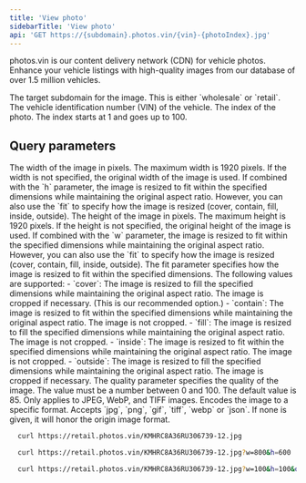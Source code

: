 ```yaml
---
title: 'View photo'
sidebarTitle: 'View photo'
api: 'GET https://{subdomain}.photos.vin/{vin}-{photoIndex}.jpg'
---
```


<Frame type="glass">
  <p class="font-medium text-sm">
    <span class="text-primary dark:text-primary-light text-sm font-semibold">photos.vin</span> is our content delivery network (CDN) for vehicle photos. Enhance your vehicle listings with high-quality images from our database of over 1.5 million vehicles.
  </p>
</Frame>

<ParamField path="subdomain" type="string">
  The target subdomain for the image. This is either `wholesale` or `retail`.
</ParamField>

<ParamField path="vin" type="string">
  The vehicle identification number (VIN) of the vehicle.
</ParamField>

<ParamField path="photoIndex" type="number">
  The index of the photo. The index starts at 1 and goes up to 100.
</ParamField>

## Query parameters

<ParamField query="w" type="number">
  The width of the image in pixels. The maximum width is 1920 pixels. If the width is not specified, the original width of the image is used.
  If combined with the `h` parameter, the image is resized to fit within the specified dimensions while maintaining the original aspect ratio.
  However, you can also use the `fit` to specify how the image is resized (cover, contain, fill, inside, outside).
</ParamField>

<ParamField query="h" type="number">
  The height of the image in pixels. The maximum height is 1920 pixels. If the height is not specified, the original height of the image is used.
  If combined with the `w` parameter, the image is resized to fit within the specified dimensions while maintaining the original aspect ratio.
  However, you can also use the `fit` to specify how the image is resized (cover, contain, fill, inside, outside).
</ParamField>

<ParamField query="fit" type="string" default="cover" placeholder="cover, contain, fill, inside, outside">
  The fit parameter specifies how the image is resized to fit within the specified dimensions. The following values are supported:
  - `cover`: The image is resized to fill the specified dimensions while maintaining the original aspect ratio. The image is cropped if necessary. (This is our recommended option.)
  - `contain`: The image is resized to fit within the specified dimensions while maintaining the original aspect ratio. The image is not cropped.
  - `fill`: The image is resized to fill the specified dimensions while maintaining the original aspect ratio. The image is not cropped.
  - `inside`: The image is resized to fit within the specified dimensions while maintaining the original aspect ratio. The image is not cropped.
  - `outside`: The image is resized to fill the specified dimensions while maintaining the original aspect ratio. The image is cropped if necessary.
</ParamField>

<ParamField query="quality" type="string">
  The quality parameter specifies the quality of the image. The value must be a number between 0 and 100. The default value is 85.
  Only applies to JPEG, WebP, and TIFF images.
</ParamField>
 
<ParamField query="output" type="string">
  Encodes the image to a specific format. Accepts `jpg`, `png`, `gif`, `tiff`, `webp` or `json`. If none is given, it will honor the origin image format.
</ParamField>

<RequestExample>

```bash Basic example
  curl https://retail.photos.vin/KMHRC8A36RU306739-12.jpg
```

```bash With h+w
  curl https://retail.photos.vin/KMHRC8A36RU306739-12.jpg?w=800&h=600
```

```bash Changing output format
  curl https://retail.photos.vin/KMHRC8A36RU306739-12.jpg?w=100&h=100&output=webp
```

</RequestExample>
